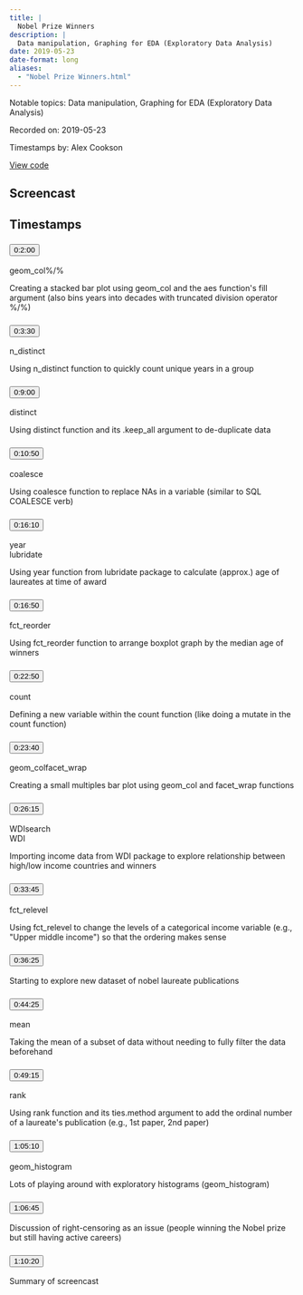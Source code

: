 ```yaml
---
title: |
  Nobel Prize Winners
description: |
  Data manipulation, Graphing for EDA (Exploratory Data Analysis)
date: 2019-05-23
date-format: long
aliases:
  - "Nobel Prize Winners.html"
---
```


Notable topics: Data manipulation, Graphing for EDA (Exploratory Data Analysis)

Recorded on: 2019-05-23

Timestamps by: Alex Cookson

[View code](https://github.com/dgrtwo/data-screencasts/blob/master/nobel-prize.Rmd)

## Screencast

<div id="yt-player" data-video-id="yWSpLfmES7w"></div>

## Timestamps

```{=html}
<div id="topics">
  <div class="topic">
    <h3 id="ts-120">
      <button class="btn btn-link btn-timestamp" onClick="playerSkipToTimestamp(120, this)">0:2:00</button>
    </h3>
    <div class="topic_badges"><div><span class="badge-functions badge bg-info">geom_col</span><span class="badge-functions badge bg-info">%/%</span></div><div></div></div>
    <div class="topic_description">
      <p>Creating a stacked bar plot using geom_col and the aes function's fill argument (also bins years into decades with truncated division operator %/%)</p>

    </div>
  </div>
  <div class="topic">
    <h3 id="ts-210">
      <button class="btn btn-link btn-timestamp" onClick="playerSkipToTimestamp(210, this)">0:3:30</button>
    </h3>
    <div class="topic_badges"><div><span class="badge-functions badge bg-info">n_distinct</span></div><div></div></div>
    <div class="topic_description">
      <p>Using n_distinct function to quickly count unique years in a group</p>

    </div>
  </div>
  <div class="topic">
    <h3 id="ts-540">
      <button class="btn btn-link btn-timestamp" onClick="playerSkipToTimestamp(540, this)">0:9:00</button>
    </h3>
    <div class="topic_badges"><div><span class="badge-functions badge bg-info">distinct</span></div><div></div></div>
    <div class="topic_description">
      <p>Using distinct function and its .keep_all argument to de-duplicate data</p>

    </div>
  </div>
  <div class="topic">
    <h3 id="ts-650">
      <button class="btn btn-link btn-timestamp" onClick="playerSkipToTimestamp(650, this)">0:10:50</button>
    </h3>
    <div class="topic_badges"><div><span class="badge-functions badge bg-info">coalesce</span></div><div></div></div>
    <div class="topic_description">
      <p>Using coalesce function to replace NAs in a variable (similar to SQL COALESCE verb)</p>

    </div>
  </div>
  <div class="topic">
    <h3 id="ts-970">
      <button class="btn btn-link btn-timestamp" onClick="playerSkipToTimestamp(970, this)">0:16:10</button>
    </h3>
    <div class="topic_badges"><div><span class="badge-functions badge bg-info">year</span></div><div><span class="badge-packages badge bg-primary">lubridate</span></div></div>
    <div class="topic_description">
      <p>Using year function from lubridate package to calculate (approx.) age of laureates at time of award</p>

    </div>
  </div>
  <div class="topic">
    <h3 id="ts-1010">
      <button class="btn btn-link btn-timestamp" onClick="playerSkipToTimestamp(1010, this)">0:16:50</button>
    </h3>
    <div class="topic_badges"><div><span class="badge-functions badge bg-info">fct_reorder</span></div><div></div></div>
    <div class="topic_description">
      <p>Using fct_reorder function to arrange boxplot graph by the median age of winners</p>

    </div>
  </div>
  <div class="topic">
    <h3 id="ts-1370">
      <button class="btn btn-link btn-timestamp" onClick="playerSkipToTimestamp(1370, this)">0:22:50</button>
    </h3>
    <div class="topic_badges"><div><span class="badge-functions badge bg-info">count</span></div><div></div></div>
    <div class="topic_description">
      <p>Defining a new variable within the count function (like doing a mutate in the count function)</p>

    </div>
  </div>
  <div class="topic">
    <h3 id="ts-1420">
      <button class="btn btn-link btn-timestamp" onClick="playerSkipToTimestamp(1420, this)">0:23:40</button>
    </h3>
    <div class="topic_badges"><div><span class="badge-functions badge bg-info">geom_col</span><span class="badge-functions badge bg-info">facet_wrap</span></div><div></div></div>
    <div class="topic_description">
      <p>Creating a small multiples bar plot using geom_col and facet_wrap functions</p>

    </div>
  </div>
  <div class="topic">
    <h3 id="ts-1575">
      <button class="btn btn-link btn-timestamp" onClick="playerSkipToTimestamp(1575, this)">0:26:15</button>
    </h3>
    <div class="topic_badges"><div><span class="badge-functions badge bg-info">WDIsearch</span></div><div><span class="badge-packages badge bg-primary">WDI</span></div></div>
    <div class="topic_description">
      <p>Importing income data from WDI package to explore relationship between high/low income countries and winners</p>

    </div>
  </div>
  <div class="topic">
    <h3 id="ts-2025">
      <button class="btn btn-link btn-timestamp" onClick="playerSkipToTimestamp(2025, this)">0:33:45</button>
    </h3>
    <div class="topic_badges"><div><span class="badge-functions badge bg-info">fct_relevel</span></div><div></div></div>
    <div class="topic_description">
      <p>Using fct_relevel to change the levels of a categorical income variable (e.g., &quot;Upper middle income&quot;) so that the ordering makes sense</p>

    </div>
  </div>
  <div class="topic">
    <h3 id="ts-2185">
      <button class="btn btn-link btn-timestamp" onClick="playerSkipToTimestamp(2185, this)">0:36:25</button>
    </h3>
    <div class="topic_badges"><div></div><div></div></div>
    <div class="topic_description">
      <p>Starting to explore new dataset of nobel laureate publications</p>

    </div>
  </div>
  <div class="topic">
    <h3 id="ts-2665">
      <button class="btn btn-link btn-timestamp" onClick="playerSkipToTimestamp(2665, this)">0:44:25</button>
    </h3>
    <div class="topic_badges"><div><span class="badge-functions badge bg-info">mean</span></div><div></div></div>
    <div class="topic_description">
      <p>Taking the mean of a subset of data without needing to fully filter the data beforehand</p>

    </div>
  </div>
  <div class="topic">
    <h3 id="ts-2955">
      <button class="btn btn-link btn-timestamp" onClick="playerSkipToTimestamp(2955, this)">0:49:15</button>
    </h3>
    <div class="topic_badges"><div><span class="badge-functions badge bg-info">rank</span></div><div></div></div>
    <div class="topic_description">
      <p>Using rank function and its ties.method argument to add the ordinal number of a laureate's publication (e.g., 1st paper, 2nd paper)</p>

    </div>
  </div>
  <div class="topic">
    <h3 id="ts-3910">
      <button class="btn btn-link btn-timestamp" onClick="playerSkipToTimestamp(3910, this)">1:05:10</button>
    </h3>
    <div class="topic_badges"><div><span class="badge-functions badge bg-info">geom_histogram</span></div><div></div></div>
    <div class="topic_description">
      <p>Lots of playing around with exploratory histograms (geom_histogram)</p>

    </div>
  </div>
  <div class="topic">
    <h3 id="ts-4005">
      <button class="btn btn-link btn-timestamp" onClick="playerSkipToTimestamp(4005, this)">1:06:45</button>
    </h3>
    <div class="topic_badges"><div></div><div></div></div>
    <div class="topic_description">
      <p>Discussion of right-censoring as an issue (people winning the Nobel prize but still having active careers)</p>

    </div>
  </div>
  <div class="topic">
    <h3 id="ts-4220">
      <button class="btn btn-link btn-timestamp" onClick="playerSkipToTimestamp(4220, this)">1:10:20</button>
    </h3>
    <div class="topic_badges"><div></div><div></div></div>
    <div class="topic_description">
      <p>Summary of screencast</p>

    </div>
  </div>
</div>
```
     
<script>
// 2. This code loads the IFrame Player API code asynchronously.
var tag = document.createElement("script");

tag.src = "https://www.youtube.com/iframe_api";
var firstScriptTag = document.getElementsByTagName("script")[0];
firstScriptTag.parentNode.insertBefore(tag, firstScriptTag);

// 3. This function creates an <iframe> (and YouTube player)
//    after the API code downloads.
var videoId = document.getElementById("yt-player").dataset.videoId;
var player;
function onYouTubeIframeAPIReady() {
  player = new YT.Player("yt-player", {
    height: "486",
    width: "864",
    videoId: videoId,
    playerVars: {
      "playsinline": 1
    },
    events: {
      onStateChange: function(event) {
        if (event.data == YT.PlayerState.PLAYING) {
          followTimestamps()
        }
      }
    }
  });
}

function playerSkipToTimestamp(seconds, tsElement) {
  player.seekTo(seconds, true)
  tsElement.scrollIntoView()
  document.getElementById("screencast").scrollIntoView()
}

const timestamps = Array.from(document.querySelectorAll('.topic h3[id^="ts-"]'))
  .map(el => el.id.replace('ts-', ''))

function followTimestamps() {
  if (player.getPlayerState() !== 1) {
    return
  }
  const currentTime = `${Math.floor(player.getCurrentTime())}`
  if (timestamps.includes(currentTime)) {
    const el = document.getElementById(`ts-${currentTime}`)
    if (el) {
      el.scrollIntoView()
      document.getElementById("screencast").scrollIntoView()
    }
  }
  setTimeout(followTimestamps, 1000)
}
</script>
